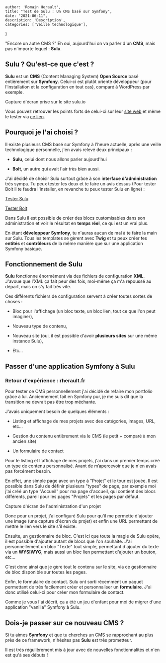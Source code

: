 
    author: 'Romain Herault',
    title: "Test de Sulu : Un CMS basé sur Symfony",
    date: "2021-06-11",
    description: 'Description',
    categories: ['Veille technologique'],
}


"Encore un autre CMS ?" Eh oui, aujourd'hui on va parler d'un **CMS**, mais pas n'importe lequel : **Sulu**.

## Sulu ? Qu'est-ce que c'est ?

**Sulu** est un **CMS** (Content Managing System) **Open Source** basé entièrement sur **Symfony**. Celui-ci est plutôt orienté développeur (pour l'installation et la configuration en tout cas), comparé à WordPress par exemple.

Capture d'écran prise sur le site sulu.io

Vous pouvez retrouver les points forts de celui-ci sur leur [site web](https://sulu.io/) et même le tester via [ce lien](https://sulu.rocks/en).

## Pourquoi je l'ai choisi ?

Il existe plusieurs CMS basé sur Symfony à l'heure actuelle, après une veille technologique personnelle, j'en avais relevé deux principaux :

- **Sulu**, celui dont nous allons parler aujourd'hui

- **Bolt**, un autre qui avait l'air très bien aussi.

J'ai décidé de choisir Sulu surtout grâce à son **interface d'administration** très sympa. Tu peux tester les deux et te faire un avis dessus (Pour tester Bolt il te faudra l'installer, en revanche tu peux tester Sulu en ligne) :

[Tester Sulu](https://sulu.rocks/en)

[Tester Bolt](https://docs.bolt.cm/installation/installation)

Dans Sulu il est possible de créer des blocs customisables dans son administration et voir le résultat en **temps réel**, ce qui est un vrai plus.

En étant **développeur Symfony**, tu n'auras aucun de mal à te faire la main sur Sulu. Tous les templates se gèrent avec **Twig** et tu peux créer tes **entités** et **contrôleurs** de la même manière que sur une application Symfony basique.

## Fonctionnement de Sulu

**Sulu** fonctionne énormément via des fichiers de configuration **XML**. J'avoue que l’XML ça fait peur des fois, moi-même ça m'a repoussé au départ, mais on s'y fait très vite.

Ces différents fichiers de configuration servent à créer toutes sortes de choses :

- Bloc pour l'affichage (un bloc texte, un bloc lien, tout ce que l'on peut imaginer),

- Nouveau type de contenu,

- Nouveau site (oui, il est possible d'avoir **plusieurs sites** sur une même instance Sulu),

- Etc…

## Passer d'une application Symfony à Sulu

### Retour d'expérience : rherault.fr

Pour tester ce CMS personnellement j'ai décidé de refaire mon portfolio grâce à lui. Anciennement fait en Symfony pur, je me suis dit que la transition ne devrait pas être trop méchante.

J'avais uniquement besoin de quelques éléments :

- Listing et affichage de mes projets avec des catégories, images, URL, etc…

- Gestion du contenu entièrement via le CMS (le petit + comparé à mon ancien site)

- Un formulaire de contact

Pour le listing et l'affichage de mes projets, j'ai dans un premier temps créé un type de contenu personnalisé. Avant de m’apercevoir que je n'en avais pas forcément besoin.

En effet, une simple page avec un type à "Projet" et le tour est jouée. Il est possible dans Sulu de définir plusieurs "types" de page, par exemple moi j'ai créé un type "Accueil" pour ma page d'accueil, qui contient des blocs différents, pareil pour les pages "Projets" et les pages par défaut.

Capture d'écran de l'administration d'un projet

Donc pour un projet, j'ai configuré Sulu pour qu'il me permette d'ajouter une image (une capture d'écran du projet) et enfin une URL permettant de mettre le lien vers le site s'il existe.

Ensuite, un gestionnaire de bloc. C'est ici que toute la magie de Sulu opère, il est possible d'ajouter autant de blocs que l'on souhaite. J'ai personnellement un bloc "Texte" tout simple, permettant d'ajouter du texte via un **WYSIWYG**, mais aussi un bloc lien permettant d'ajouter un bouton, etc…

C'est donc ainsi que je gère tout le contenu sur le site, via ce gestionnaire de bloc disponible sur toutes les pages.

Enfin, le formulaire de contact. Sulu ont sorti récemment un paquet permettant de très facilement créer et personnaliser un **formulaire**. J'ai donc utilisé celui-ci pour créer mon formulaire de contact.

Comme je vous l'ai décrit, ça a été un jeu d'enfant pour moi de migrer d'une application "vanilla" Symfony à Sulu.

## Dois-je passer sur ce nouveau CMS ?

Si tu aimes **Symfony** et que tu cherches un CMS se rapprochant au plus près de ce framework, n'hésites pas **Sulu** est très prometteur.

Il est très régulièrement mis à jour avec de nouvelles fonctionnalités et n'en est qu'à ses débuts !
